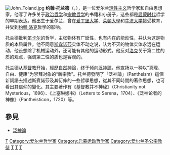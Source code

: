 {{unreferenced|time=2009-07-09T01:51:11+00:00}}
[[File:John_Toland.jpg|thumb]]
'''约翰·托兰德'''（{{lang-en|'''John Toland'''}}，{{bd|1670年|11月30日|1722年|3月11日|catIdx=T}}），是一位爱尔兰[[理性主义|理性主义]]哲学家和自由思想家。他写了许多关于[[政治哲学|政治哲学]]和[[宗教哲学|宗教哲学]]的书籍和小册子，这些都是[[啟蒙時代|启蒙时代]]哲学的早期表达。他出生于爱尔兰，曾在[[爱丁堡大学|爱丁堡大学]]、[[萊頓大學|萊頓大學]]和[[牛津大学|牛津大学]]接受教育，并受到[[约翰·洛克|约翰·洛克]]哲学的影响。

托兰德批判[[笛卡尔|笛卡尔]]的哲学，主张物体有广延性，也有内在的能动性，并认为这是物质的本质属性。他不同意[[斯宾诺莎|斯宾诺莎]]实体不动之说，认为不灭的物体实体永远在运动，他设想除了机械运动外，还可能有其他的运动形式。他反对[[洛克|洛克]]关于第二性的质的观点，强调第二性的质也是客观的。

托兰德从[[基督教|基督教]]开始，經歷[[自然神論|自然神論]]，终于倾向[[泛神論|泛神論]]，他宣扬以一种以“真理、自由、健康”为崇拜对象的“新宗教”。托兰德發明了「泛神論」（Pantheism）這個新詞語去描述斯賓諾莎及其衍伸的一些哲學思想，從其不同時間的著作思想，也可看出其信仰的變化。其主要著作有《基督教并不神秘》（Christianity not Mysterious，1696）、《上塞琳娜书》（Letters to Serena，1704）、《泛神论者的神像》（Pantheisticon，1720）等。

== 參見 ==
* [[泛神論|泛神論]]

{{Authority control}}
{{DEFAULTSORT:Toland, John}}
[[Category:英國哲學家|T]]
[[Category:爱尔兰哲学家|Category:爱尔兰哲学家]]
[[Category:启蒙运动哲学家|Category:启蒙运动哲学家]]
[[Category:爱尔兰圣公宗教徒|Category:爱尔兰圣公宗教徒]]
[[Category:愛丁堡大學校友|T]]
[[Category:格拉斯哥大學校友|T]]
[[Category:萊頓大學校友|T]]